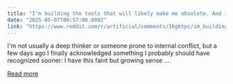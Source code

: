 ```yaml
---
title: "I'm building the tools that will likely make me obsolete. And I can’t stop."
date: "2025-05-07T00:57:06.000Z"
link: "https://www.reddit.com/r/artificial/comments/1kgktpc/im_building_the_tools_that_will_likely_make_me/"
---
```


I'm not usually a deep thinker or someone prone to internal conflict, but a few days ago I finally acknowledged something I probably should have recognized sooner: I have this faint but growing sense ...

[Read more](https://www.reddit.com/r/artificial/comments/1kgktpc/im_building_the_tools_that_will_likely_make_me/)
